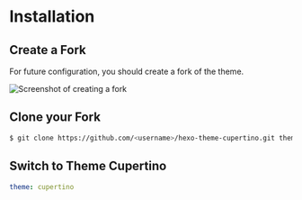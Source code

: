# Installation

## Create a Fork

For future configuration, you should create a fork of the theme.

![Screenshot of creating a fork](./img/create-fork.png)

## Clone your Fork

```bash
$ git clone https://github.com/<username>/hexo-theme-cupertino.git themes/cupertino
```

## Switch to Theme Cupertino

```yaml filename="_config.yml"
theme: cupertino
```
